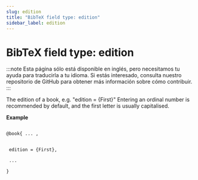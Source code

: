 ```yaml
---
slug: edition
title: "BibTeX field type: edition"
sidebar_label: edition
---
```


# BibTeX field type: edition

:::note
Esta página sólo está disponible en inglés, pero necesitamos tu ayuda para traducirla a tu idioma. Si estás interesado, consulta nuestro repositorio de GitHub para obtener más información sobre cómo contribuir.
:::

The edition of a book, e.g. "edition = {First}" Entering an ordinal number is recommended by default, and the first letter is usually capitalised.


**Example**

```tex

@book{ ... ,


 edition = {First},

 ...

}
```
